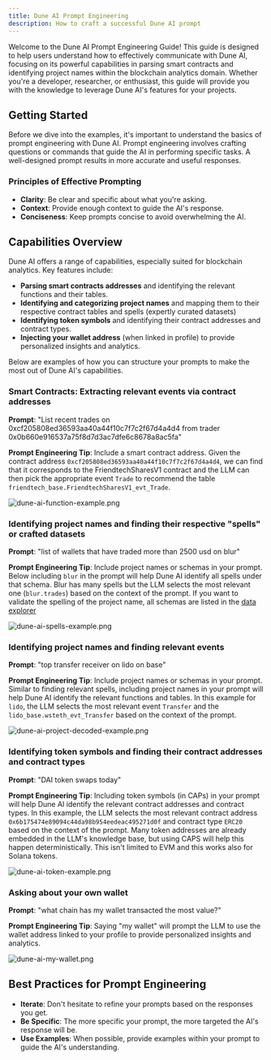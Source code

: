 ```yaml
---
title: Dune AI Prompt Engineering
description: How to craft a successful Dune AI prompt
---
```


Welcome to the Dune AI Prompt Engineering Guide! This guide is designed to help users understand how to effectively communicate with Dune AI, focusing on its powerful capabilities in parsing smart contracts and identifying project names within the blockchain analytics domain. Whether you're a developer, researcher, or enthusiast, this guide will provide you with the knowledge to leverage Dune AI's features for your projects.

## Getting Started

Before we dive into the examples, it's important to understand the basics of prompt engineering with Dune AI. Prompt engineering involves crafting questions or commands that guide the AI in performing specific tasks. A well-designed prompt results in more accurate and useful responses.

### Principles of Effective Prompting

- **Clarity**: Be clear and specific about what you're asking.
- **Context**: Provide enough context to guide the AI's response.
- **Conciseness**: Keep prompts concise to avoid overwhelming the AI.

## Capabilities Overview

Dune AI offers a range of capabilities, especially suited for blockchain analytics. Key features include:

- **Parsing smart contracts addresses** and identifying the relevant functions and their tables.
- **Identifying and categorizing project names** and mapping them to their respective contract tables and spells (expertly curated datasets)
- **Identifying token symbols** and identifying their contract addresses and contract types.
- **Injecting your wallet address** (when linked in profile) to provide personalized insights and analytics.

Below are examples of how you can structure your prompts to make the most out of Dune AI's capabilities.

### Smart Contracts: Extracting relevant events via contract addresses

**Prompt**: "List recent trades on 0xcf205808ed36593aa40a44f10c7f7c2f67d4a4d4 from trader 0x0b660e916537a75f8d7d3ac7dfe6c8678a8ac5fa"

**Prompt Engineering Tip**: 
Include a smart contract address. Given the contract address `0xcf205808ed36593aa40a44f10c7f7c2f67d4a4d4`, we can find that it corresponds to the FriendtechSharesV1 contract and the LLM can then pick the appropriate event `Trade` to recommend the table `friendtech_base.FriendtechSharesV1_evt_Trade`.

![dune-ai-function-example.png](/learning/how-tos/images/dune-ai-function-example.png)

### Identifying project names and finding their respective "spells" or crafted datasets

**Prompt**: "list of wallets that have traded more than 2500 usd on blur"

**Prompt Engineering Tip**: 
Include project names or schemas in your prompt. Below including `blur` in the prompt will help Dune AI identify all spells under that schema. Blur has many spells but the LLM selects the most relevant one (`blur.trades`) based on the context of the prompt.
If you want to validate the spelling of the project name, all schemas are listed in the [data explorer](https://dune.com/queries?category=abstraction)

![dune-ai-spells-example.png](/learning/how-tos/images/dune-ai-spells-example.png)

### Identifying project names and finding relevant events

**Prompt**: "top transfer receiver on lido on base"

**Prompt Engineering Tip**: 
Include project names or schemas in your prompt. Similar to finding relevant spells, including project names in your prompt will help Dune AI identify the relevant functions and tables. In this example for `lido`, the LLM selects the most relevant event `Transfer` and the `lido_base.wsteth_evt_Transfer` based on the context of the prompt.

![dune-ai-project-decoded-example.png](/learning/how-tos/images/dune-ai-project-decoded-example.png)

### Identifying token symbols and finding their contract addresses and contract types

**Prompt**: "DAI token swaps today"

**Prompt Engineering Tip**: Including token symbols (in CAPs) in your prompt will help Dune AI identify the relevant contract addresses and contract types. In this example, the LLM selects the most relevant contract address `0x6b175474e89094c44da98b954eedeac495271d0f` and contract type `ERC20` based on the context of the prompt. Many token addresses are already embedded in the LLM's knowledge base, but using CAPS will help this happen deterministically. This isn't limited to EVM and this works also for Solana tokens.

![dune-ai-token-example.png](/learning/how-tos/images/dune-ai-token-example.png)

### Asking about your own wallet

**Prompt**: "what chain has my wallet transacted the most value?"

**Prompt Engineering Tip**: Saying "my wallet" will prompt the LLM to use the wallet address linked to your profile to provide personalized insights and analytics.

![dune-ai-my-wallet.png](/learning/how-tos/images/dune-ai-my-wallet.png)
## Best Practices for Prompt Engineering

- **Iterate**: Don't hesitate to refine your prompts based on the responses you get.
- **Be Specific**: The more specific your prompt, the more targeted the AI's response will be. 
- **Use Examples**: When possible, provide examples within your prompt to guide the AI's understanding.
